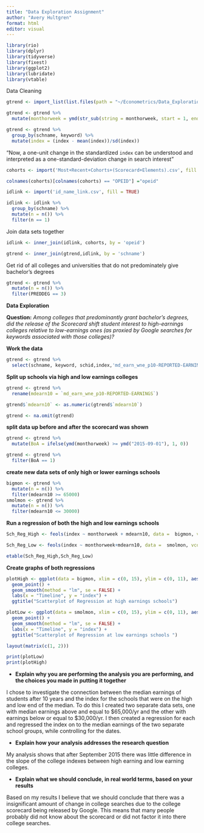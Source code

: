 ---
title: "Data Exploration Assignment"
author: "Avery Hultgren"
format: html
editor: visual
---

```{r}
library(rio)
library(dplyr)
library(tidyverse)
library(fixest)
library(ggplot2)
library(lubridate)
library(vtable)
```

Data Cleaning

```{r}
gtrend <- import_list(list.files(path = "~/Econometrics/Data_Exploration_Rawdata/Lab3_Rawdata", full.names = TRUE),fill = TRUE, rbind = TRUE)
```

```{r}
gtrend <- gtrend %>% 
  mutate(monthorweek = ymd(str_sub(string = monthorweek, start = 1, end = 10)))
```

```{r}
gtrend <- gtrend %>%
  group_by(schname, keyword) %>%
  mutate(index = (index - mean(index))/sd(index))
```

"Now, a one-unit change in the standardized `index` can be understood and interpreted as a one-standard-deviation change in search interest"

```{r}
cohorts <- import('Most+Recent+Cohorts+(Scorecard+Elements).csv', fill = TRUE)

colnames(cohorts)[colnames(cohorts) == "OPEID"] ="opeid"

idlink <- import('id_name_link.csv', fill = TRUE)
```

```{r}
idlink <- idlink %>%
  group_by(schname) %>%
  mutate(n = n()) %>%
  filter(n == 1)
```

Join data sets together

```{r}
idlink <- inner_join(idlink, cohorts, by = 'opeid')

```

```{r}
gtrend <- inner_join(gtrend,idlink, by = 'schname')
```

Get rid of all colleges and universities that do not predominately give bachelor's degrees

```{r}
gtrend <- gtrend %>%
  mutate(n = n()) %>%
  filter(PREDDEG == 3)
```

**Data Exploration**

**Question:** *Among colleges that predominantly grant bachelor's degrees, did the release of the Scorecard shift student interest to high-earnings colleges relative to low-earnings ones (as proxied by Google searches for keywords associated with those colleges)?*

**Work the data**

```{r}
gtrend <- gtrend %>%
  select(schname, keyword, schid,index,'md_earn_wne_p10-REPORTED-EARNINGS',keynum,monthorweek,opeid,unitid)

```

**Split up schools via high and low earnings colleges**

```{r}
gtrend <- gtrend %>%
  rename(mdearn10 = `md_earn_wne_p10-REPORTED-EARNINGS`)
```

```{r}
gtrend$`mdearn10` <- as.numeric(gtrend$`mdearn10`)
```

```{r}
gtrend <- na.omit(gtrend)
```

**split data up before and after the scorecard was shown**

```{r}
gtrend <- gtrend %>% 
  mutate(BoA = ifelse(ymd(monthorweek) >= ymd("2015-09-01"), 1, 0))
```

```{r}
gtrend <- gtrend %>%
  filter(BoA == 1)
```

**create new data sets of only high or lower earnings schools**

```{r}
bigmon <- gtrend %>%
  mutate(n = n()) %>%
  filter(mdearn10 >= 65000)
smolmon <- gtrend %>%
  mutate(n = n()) %>%
  filter(mdearn10 <= 30000)
```

**Run a regression of both the high and low earnings schools**

```{r}
Sch_Reg_High <- feols(index ~ monthorweek + mdearn10, data =  bigmon, vcov = 'hetero')
```

```{r}
Sch_Reg_Low <- feols(index ~ monthorweek+mdearn10, data =  smolmon, vcov = 'hetero')
```

```{r}
etable(Sch_Reg_High,Sch_Reg_Low)
```

**Create graphs of both regressions**

```{r}
plotHigh <- ggplot(data = bigmon, xlim = c(0, 15), ylim = c(0, 11), aes(x =monthorweek , y =(index))) +
  geom_point() +
  geom_smooth(method = "lm", se = FALSE) +
  labs(x = "Timeline", y = "index") +
  ggtitle("Scatterplot of Regression at high earnings schools")
```

```{r}
plotLow <- ggplot(data = smolmon, xlim = c(0, 15), ylim = c(0, 11), aes(x =(monthorweek) , y =(index))) +
  geom_point() +
  geom_smooth(method = "lm", se = FALSE) +
  labs(x = "Timeline", y = "index") +
  ggtitle("Scatterplot of Regression at low earnings schools ")
```

```{r}
layout(matrix(c(1, 2)))

print(plotLow)
print(plotHigh)
```

-   **Explain why you are performing the analysis you are performing, and the choices you made in putting it together**

I chose to investigate the connection between the median earnings of students after 10 years and the index for the schools that were on the high and low end of the median. To do this I created two separate data sets, one with median earnings above and equal to \$65,000/yr and the other with earnings below or equal to \$30,000/yr. I then created a regression for each and regressed the index on to the median earnings of the two separate school groups, while controlling for the dates.

-   **Explain how your analysis addresses the research question**

My analysis shows that after September 2015 there was little difference in the slope of the college indexes between high earning and low earning colleges.

-   **Explain what we should conclude, in real world terms, based on your results** 

Based on my results I believe that we should conclude that there was a insignificant amount of change in college searches due to the college scorecard being released by Google. This means that many people probably did not know about the scorecard or did not factor it into there college searches.

